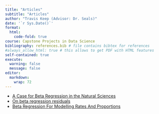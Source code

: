 ```yaml
---
title: "Articles"
subtitle: "Articles"
author: "Travis Keep (Advisor: Dr. Seals)"
date: '`r Sys.Date()`'
format:
  html:
    code-fold: true
course: Capstone Projects in Data Science
bibliography: references.bib # file contains bibtex for references
#always_allow_html: true # this allows to get PDF with HTML features
self-contained: true
execute: 
  warning: false
  message: false
editor: 
  markdown: 
    wrap: 72
---
```


- [A Case for Beta Regression in the Natural Sciences](case_for_beta_regression_natural_sciences.html){target="_blank"}
- [On beta regression residuals](beta_regression_residuals.html){target="_blank"}
- [Beta Regression For Modelling Rates And Proportions](beta_regression.html){target="_blank}

